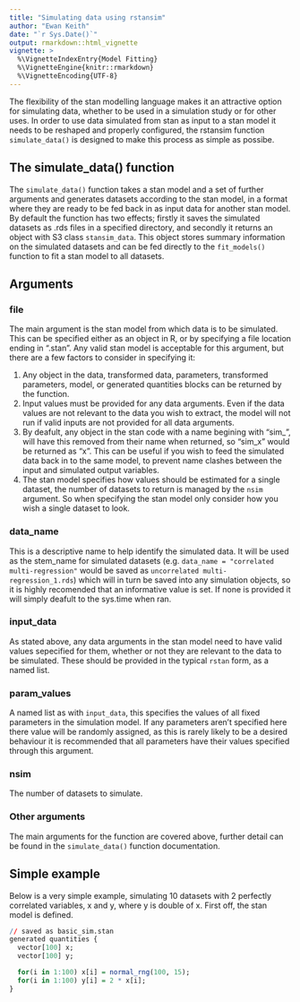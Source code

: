 ```yaml
---
title: "Simulating data using rstansim"
author: "Ewan Keith"
date: "`r Sys.Date()`"
output: rmarkdown::html_vignette
vignette: >
  %\VignetteIndexEntry{Model Fitting}
  %\VignetteEngine{knitr::rmarkdown}
  %\VignetteEncoding{UTF-8}
---
```


The flexibility of the stan modelling language makes it an attractive option for simulating data, whether to be used in a simulation study or for other uses. In order to use data simulated from stan as input to a stan model it needs to be reshaped and properly configured, the rstansim function `simulate_data()` is designed to make this process as simple as possibe.

## The simulate_data() function

The `simulate_data()` function takes a stan model and a set of further arguments and generates datasets according to the stan model, in a format where they are ready to be fed back in as input data for another stan model. By default the function has two effects; firstly it saves the simulated datasets as .rds files in a specified directory, and secondly it returns an object with S3 class `stansim_data`. This object stores summary information on the simulated datasets and can be fed directly to the `fit_models()` function to fit a stan model to all datasets.

## Arguments

### file

The main argument is the stan model from which data is to be simulated. This can be specified either as an object in R, or by specifying a file location ending in ".stan". Any valid stan model is acceptable for this argument, but there are a few factors to consider in specifying it:

1. Any object in the data, transformed data, parameters, transformed parameters, model, or generated quantities blocks can be returned by the function.
2. Input values must be provided for any data arguments. Even if the data values are not relevant to the data you wish to extract, the model will not run if valid inputs are not provided for all data arguments.
3. By deafult, any object in the stan code with a name begining with "sim_", will have this removed from their name when returned, so "sim_x" would be returned as "x". This can be useful if you wish to feed the simulated data back in to the same model, to prevent name clashes between the input and simulated output variables.
4. The stan model specifies how values should be estimated for a single dataset, the number of datasets to return is managed by the `nsim` argument. So when specifying the stan model only consider how you wish a single dataset to look.

### data_name

This is a descriptive name to help identify the simulated data. It will be used as the stem_name for simulated datasets (e.g. `data_name = "correlated multi-regression"` would be saved as `uncorrelated multi-regression_1.rds`) which will in turn be saved into any simulation objects, so it is highly recomended that an informative value is set. If none is provided it will simply deafult to the sys.time when ran.

### input_data

As stated above, any data arguments in the stan model need to have valid values sepecified for them, whether or not they are relevant to the data to be simulated. These should be provided in the typical `rstan` form, as a named list.

### param_values

A named list as with `input_data`, this specifies the values of all fixed parameters in the simulation model. If any parameters aren't specified here there value will be randomly assigned, as this is rarely likely to be a desired behaviour it is recommended that all parameters have their values specified through this argument.

### nsim

The number of datasets to simulate.

### Other arguments

The main arguments for the function are covered above, further detail can be found in the `simulate_data()` function documentation.

## Simple example

Below is a very simple example, simulating 10 datasets with 2 perfectly correlated variables, x and y, where y is double of x. First off, the stan model is defined.

```R
// saved as basic_sim.stan
generated quantities {
  vector[100] x; 
  vector[100] y; 

  for(i in 1:100) x[i] = normal_rng(100, 15);
  for(i in 1:100) y[i] = 2 * x[i];
}
```



